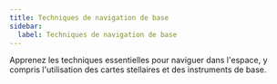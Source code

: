 ```yaml
---
title: Techniques de navigation de base
sidebar:
  label: Techniques de navigation de base
---
```


Apprenez les techniques essentielles pour naviguer dans l'espace, y compris l'utilisation des cartes stellaires et des instruments de base.
